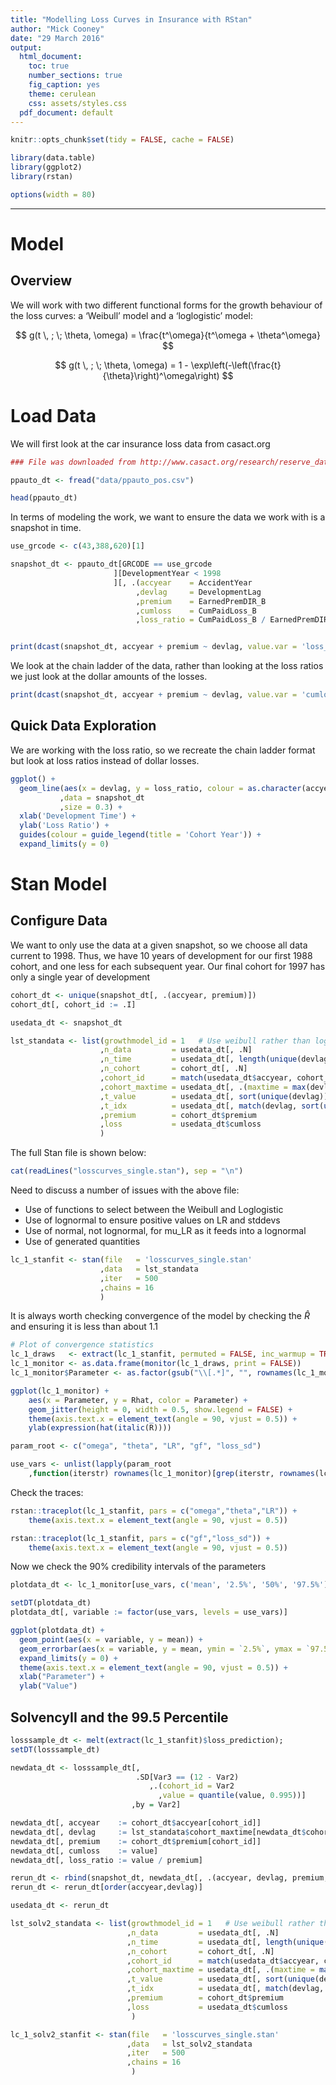 ```yaml
---
title: "Modelling Loss Curves in Insurance with RStan"
author: "Mick Cooney"
date: "29 March 2016"
output:
  html_document:
    toc: true
    number_sections: true
    fig_caption: yes
    theme: cerulean
    css: assets/styles.css
  pdf_document: default
---
```


<!--
(Title:) Modelling Loss Curves in Insurance with RStan

Author: Mick Cooney

Date: 2016

Abstract: This case study shows a way to model the growth of losses using a hierarchical approach

Keywords: loss curves, insurance,

-->

```r
knitr::opts_chunk$set(tidy = FALSE, cache = FALSE)

library(data.table)
library(ggplot2)
library(rstan)

options(width = 80)
```



---

# Model

## Overview

We will work with two different functional forms for the growth
behaviour of the loss curves: a 'Weibull' model and a 'loglogistic'
model:

$$
g(t \, ; \; \theta, \omega) = \frac{t^\omega}{t^\omega + \theta^\omega}
$$

$$
g(t \, ; \; \theta, \omega) = 1 - \exp\left(-\left(\frac{t}{\theta}\right)^\omega\right)
$$


# Load Data

We will first look at the car insurance loss data from casact.org

```r
### File was downloaded from http://www.casact.org/research/reserve_data/ppauto_pos.csv

ppauto_dt <- fread("data/ppauto_pos.csv")

head(ppauto_dt)
```

In terms of modeling the work, we want to ensure the data we work with is a snapshot
in time.

```r
use_grcode <- c(43,388,620)[1]

snapshot_dt <- ppauto_dt[GRCODE == use_grcode
                       ][DevelopmentYear < 1998
                       ][, .(accyear    = AccidentYear
                            ,devlag     = DevelopmentLag
                            ,premium    = EarnedPremDIR_B
                            ,cumloss    = CumPaidLoss_B
                            ,loss_ratio = CumPaidLoss_B / EarnedPremDIR_B)]


print(dcast(snapshot_dt, accyear + premium ~ devlag, value.var = 'loss_ratio'),digits=3)
```

We look at the chain ladder of the data, rather than looking at the loss ratios we just
look at the dollar amounts of the losses.

```r
print(dcast(snapshot_dt, accyear + premium ~ devlag, value.var = 'cumloss'),digits=3)
```


## Quick Data Exploration

We are working with the loss ratio, so we recreate the chain ladder format but look at loss
ratios instead of dollar losses.

```r
ggplot() +
  geom_line(aes(x = devlag, y = loss_ratio, colour = as.character(accyear))
           ,data = snapshot_dt
           ,size = 0.3) +
  xlab('Development Time') +
  ylab('Loss Ratio') +
  guides(colour = guide_legend(title = 'Cohort Year')) +
  expand_limits(y = 0)
```

# Stan Model

## Configure Data

We want to only use the data at a given snapshot, so we choose all data current
to 1998. Thus, we have 10 years of development for our first 1988 cohort, and one less
for each subsequent year. Our final cohort for 1997 has only a single year of development

```r
cohort_dt <- unique(snapshot_dt[, .(accyear, premium)])
cohort_dt[, cohort_id := .I]

usedata_dt <- snapshot_dt

lst_standata <- list(growthmodel_id = 1   # Use weibull rather than loglogistic
                    ,n_data         = usedata_dt[, .N]
                    ,n_time         = usedata_dt[, length(unique(devlag))]
                    ,n_cohort       = cohort_dt[, .N]
                    ,cohort_id      = match(usedata_dt$accyear, cohort_dt$accyear)
                    ,cohort_maxtime = usedata_dt[, .(maxtime = max(devlag)), by = accyear][order(accyear)]$maxtime
                    ,t_value        = usedata_dt[, sort(unique(devlag))]
                    ,t_idx          = usedata_dt[, match(devlag, sort(unique(devlag)))]
                    ,premium        = cohort_dt$premium
                    ,loss           = usedata_dt$cumloss
                    )
```

The full Stan file is shown below:

```r
cat(readLines("losscurves_single.stan"), sep = "\n")
```

Need to discuss a number of issues with the above file:

* Use of functions to select between the Weibull and Loglogistic
* Use of lognormal to ensure positive values on LR and stddevs
* Use of normal, not lognormal, for mu_LR as it feeds into a lognormal
* Use of generated quantities


```r
lc_1_stanfit <- stan(file   = 'losscurves_single.stan'
                    ,data   = lst_standata
                    ,iter   = 500
                    ,chains = 16
                    )
```

It is always worth checking convergence of the model by checking the $\hat{R}$ and
ensuring it is less than about 1.1

```r
# Plot of convergence statistics
lc_1_draws   <- extract(lc_1_stanfit, permuted = FALSE, inc_warmup = TRUE)
lc_1_monitor <- as.data.frame(monitor(lc_1_draws, print = FALSE))
lc_1_monitor$Parameter <- as.factor(gsub("\\[.*]", "", rownames(lc_1_monitor)))

ggplot(lc_1_monitor) +
    aes(x = Parameter, y = Rhat, color = Parameter) +
    geom_jitter(height = 0, width = 0.5, show.legend = FALSE) +
    theme(axis.text.x = element_text(angle = 90, vjust = 0.5)) +
    ylab(expression(hat(italic(R))))
```

```r
param_root <- c("omega", "theta", "LR", "gf", "loss_sd")

use_vars <- unlist(lapply(param_root
    ,function(iterstr) rownames(lc_1_monitor)[grep(iterstr, rownames(lc_1_monitor))]))

```

Check the traces:

```r
rstan::traceplot(lc_1_stanfit, pars = c("omega","theta","LR")) +
    theme(axis.text.x = element_text(angle = 90, vjust = 0.5))
```

```r
rstan::traceplot(lc_1_stanfit, pars = c("gf","loss_sd")) +
    theme(axis.text.x = element_text(angle = 90, vjust = 0.5))
```

Now we check the 90\% credibility intervals of the parameters

```r
plotdata_dt <- lc_1_monitor[use_vars, c('mean', '2.5%', '50%', '97.5%')]

setDT(plotdata_dt)
plotdata_dt[, variable := factor(use_vars, levels = use_vars)]

ggplot(plotdata_dt) +
  geom_point(aes(x = variable, y = mean)) +
  geom_errorbar(aes(x = variable, y = mean, ymin = `2.5%`, ymax = `97.5%`), width = 0) +
  expand_limits(y = 0) +
  theme(axis.text.x = element_text(angle = 90, vjust = 0.5)) +
  xlab("Parameter") +
  ylab("Value")
```

## SolvencyII and the 99.5 Percentile

```r
losssample_dt <- melt(extract(lc_1_stanfit)$loss_prediction);
setDT(losssample_dt)

newdata_dt <- losssample_dt[,
                            .SD[Var3 == (12 - Var2)
                               ,.(cohort_id = Var2
                                 ,value = quantile(value, 0.995))]
                           ,by = Var2]

newdata_dt[, accyear    := cohort_dt$accyear[cohort_id]]
newdata_dt[, devlag     := lst_standata$cohort_maxtime[newdata_dt$cohort_id] + 1]
newdata_dt[, premium    := cohort_dt$premium[cohort_id]]
newdata_dt[, cumloss    := value]
newdata_dt[, loss_ratio := value / premium]

rerun_dt <- rbind(snapshot_dt, newdata_dt[, .(accyear, devlag, premium, cumloss, loss_ratio)])
rerun_dt <- rerun_dt[order(accyear,devlag)]

usedata_dt <- rerun_dt

lst_solv2_standata <- list(growthmodel_id = 1   # Use weibull rather than loglogistic
                          ,n_data         = usedata_dt[, .N]
                          ,n_time         = usedata_dt[, length(unique(devlag))]
                          ,n_cohort       = cohort_dt[, .N]
                          ,cohort_id      = match(usedata_dt$accyear, cohort_dt$accyear)
                          ,cohort_maxtime = usedata_dt[, .(maxtime = max(devlag)), by = accyear][order(accyear)]$maxtime
                          ,t_value        = usedata_dt[, sort(unique(devlag))]
                          ,t_idx          = usedata_dt[, match(devlag, sort(unique(devlag)))]
                          ,premium        = cohort_dt$premium
                          ,loss           = usedata_dt$cumloss
                           )

lc_1_solv2_stanfit <- stan(file   = 'losscurves_single.stan'
                          ,data   = lst_solv2_standata
                          ,iter   = 500
                          ,chains = 16
                           )
```
